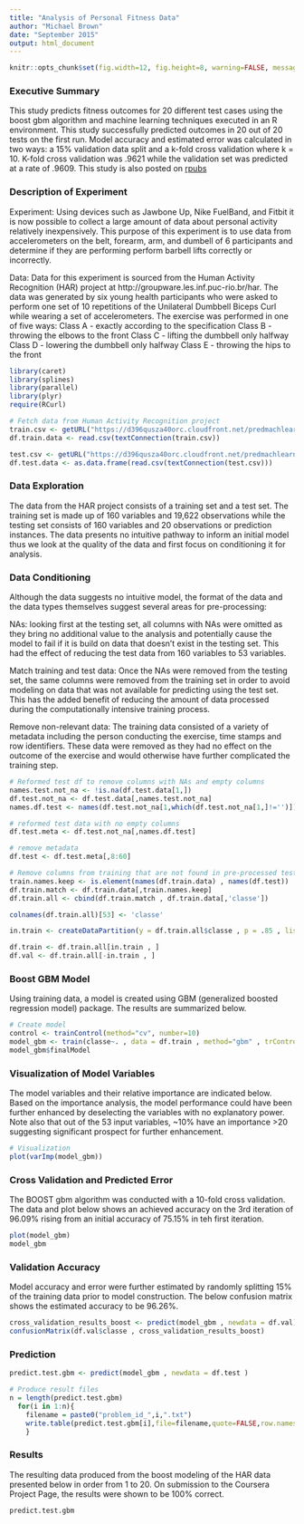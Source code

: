 ```yaml
---
title: "Analysis of Personal Fitness Data"
author: "Michael Brown"
date: "September 2015"
output: html_document
---
```

```r
knitr::opts_chunk$set(fig.width=12, fig.height=8, warning=FALSE, message=FALSE)
```


### Executive Summary
This study predicts fitness outcomes for 20 different test cases using the boost gbm algorithm and machine learning techniques executed in an R environment. This study successfully predicted  outcomes in 20 out of 20 tests on the first run. Model accuracy and estimated error was calculated in two ways: a 15% validation data split and a k-fold cross validation where k = 10.  K-fold cross validation was .9621 while the validation set was predicted at a rate of .9609. This study is also posted on [rpubs](http://rpubs.com/mgbrown85/113387)

### Description of Experiment 
Experiment: Using devices such as Jawbone Up, Nike FuelBand, and Fitbit it is now possible to collect a large amount of data about personal activity relatively inexpensively. This purpose of this experiment is to use data from accelerometers on the belt, forearm, arm, and dumbell of 6 participants and determine if they are performing perform barbell lifts correctly or incorrectly.  

Data: Data for this experiment is sourced from the Human Activity Recognition (HAR) project at http://groupware.les.inf.puc-rio.br/har.   The data was generated by six young health participants who were asked to perform one set of 10 repetitions of the Unilateral Dumbbell Biceps Curl while wearing a set of accelerometers.  The exercise was performed in one of five ways: 
Class A - exactly according to the specification 
Class B - throwing the elbows to the front 
Class C - lifting the dumbbell only halfway 
Class D - lowering the dumbbell only halfway 
Class E - throwing the hips to the front 


```r

library(caret)
library(splines)
library(parallel)
library(plyr)
require(RCurl)

# Fetch data from Human Activity Recognition project
train.csv <- getURL("https://d396qusza40orc.cloudfront.net/predmachlearn/pml-training.csv")
df.train.data <- read.csv(textConnection(train.csv))

test.csv <- getURL("https://d396qusza40orc.cloudfront.net/predmachlearn/pml-testing.csv")
df.test.data <- as.data.frame(read.csv(textConnection(test.csv)))

```


### Data Exploration
The data from the HAR project consists of a training set and a test set.  The training set is made up of 160 variables and 19,622 observations while the testing set consists of 160 variables and 20 observations or prediction instances.  The data presents no intuitive pathway to inform an initial model thus we look at the quality of the data and first focus on conditioning it for analysis. 

### Data Conditioning
Although the data suggests no intuitive model, the format of the data and the data types themselves suggest several areas for pre-processing:

NAs: looking first at the testing set, all columns with NAs were omitted as they bring no additional value to the analysis and potentially cause the model to fail if it is build on data that doesn't exist in the testing set.  This had the effect of reducing the test data from 160 variables to 53 variables.    

Match training and test data: Once the NAs were removed from the testing set, the same columns were removed from the training set in order to avoid modeling on data that was not available for predicting using the test set.  This has the added benefit of reducing the amount of data processed during the computationally intensive training process.

Remove non-relevant data: The training data consisted of a variety of metadata including the person conducting the exercise, time stamps and row identifiers. These data were removed as they had no effect on the outcome of the exercise and would otherwise have further complicated the training step.

```r
# Reformed test df to remove columns with NAs and empty columns
names.test.not_na <- !is.na(df.test.data[1,]) 
df.test.not_na <- df.test.data[,names.test.not_na]  
names.df.test <- names(df.test.not_na[1,which(df.test.not_na[1,]!='')]) 

# reformed test data with no empty columns
df.test.meta <- df.test.not_na[,names.df.test] 

# remove metadata
df.test <- df.test.meta[,8:60]  

# Remove columns from training that are not found in pre-processed test data (except classe)
train.names.keep <- is.element(names(df.train.data) , names(df.test))
df.train.match <- df.train.data[,train.names.keep]
df.train.all <- cbind(df.train.match , df.train.data[,'classe'])

colnames(df.train.all)[53] <- 'classe'

in.train <- createDataPartition(y = df.train.all$classe , p = .85 , list = FALSE)

df.train <- df.train.all[in.train , ]
df.val <- df.train.all[-in.train , ]

```


### Boost GBM Model
Using training data, a model is created using GBM (generalized boosted regression model) package.  The results are summarized below.
```r
# Create model
control <- trainControl(method="cv", number=10)
model_gbm <- train(classe~. , data = df.train , method="gbm" , trControl=control ,  verbose = FALSE )
model_gbm$finalModel

```

### Visualization of Model Variables
The model variables and their relative importance are indicated below.  Based on the importance analysis, the model performance could have been further enhanced by deselecting the variables with no explanatory power.  Note also that out of the 53 input variables, ~10% have an importance >20 suggesting significant prospect for further enhancement.

```r
# Visualization
plot(varImp(model_gbm))
```


### Cross Validation and Predicted Error
The BOOST gbm algorithm was conducted with a 10-fold cross validation.  The data and plot below shows an achieved accuracy on the 3rd iteration of 96.09% rising from an initial accuracy of 75.15% in teh first iteration.    

```r
plot(model_gbm)
model_gbm
```

### Validation Accuracy 
Model accuracy and error were further estimated by randomly splitting 15% of the training data prior to model construction.  The below confusion matrix shows the estimated accuracy to be 96.26%.
```r
cross_validation_results_boost <- predict(model_gbm , newdata = df.val)
confusionMatrix(df.val$classe , cross_validation_results_boost)
```

### Prediction
```r
predict.test.gbm <- predict(model_gbm , newdata = df.test )

```

```r
# Produce result files
n = length(predict.test.gbm)
  for(i in 1:n){
    filename = paste0("problem_id_",i,".txt")
    write.table(predict.test.gbm[i],file=filename,quote=FALSE,row.names=FALSE,col.names=FALSE)
    }

```

### Results
The resulting data produced from the boost modeling of the HAR data presented below in order from 1 to 20.  On submission to the Coursera Project Page, the results were shown to be 100% correct.

```r

predict.test.gbm  

```
